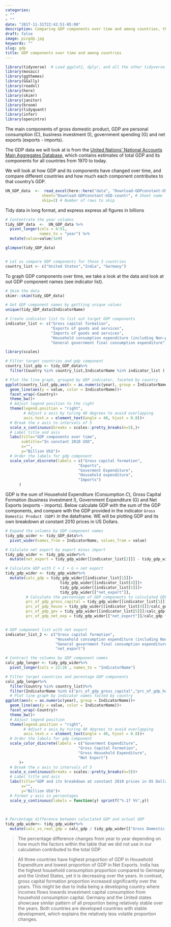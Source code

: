 ```yaml
---
categories:
- ""
- ""
date: "2017-11-31T22:42:51-05:00"
description: Comparing GDP components over time and among countries, then compare the difference between actual GDP and our own calulated GDP. 
draft: false
image: picgdp.jpg
keywords: ""
slug: gdp
title: GDP components over time and among countries
---
```


```r
library(tidyverse)  # Load ggplot2, dplyr, and all the other tidyverse packages
library(mosaic)
library(ggthemes)
library(GGally)
library(readxl)
library(here)
library(skimr)
library(janitor)
library(broom)
library(tidyquant)
library(infer)
library(openintro)
```

The main components of gross domestic product, GDP are personal consumption (C), business investment (I), government spending (G) and net exports (exports - imports). 

The GDP data we will look at is from the [United Nations' National Accounts Main Aggregates Database](https://unstats.un.org/unsd/snaama/Downloads), which contains estimates of total GDP and its components for all countries from 1970 to today. 

We will look at how GDP and its components have changed over time, and compare different countries and how much each component contributes to that country's GDP. 


```r

UN_GDP_data  <-  read_excel(here::here("data", "Download-GDPconstant-USD-countries.xls"), # Excel filename
                sheet="Download-GDPconstant-USD-countr", # Sheet name
                skip=2) # Number of rows to skip

```


Tidy data in long format, and express express all figures in billions

```r
# Contentrate the year columns
tidy_GDP_data  <-  UN_GDP_data %>% 
  pivot_longer(cols = 4:51,
               names_to = "year") %>% 
  mutate(value=value/1e9) 

glimpse(tidy_GDP_data)


# Let us compare GDP components for these 3 countries
country_list <- c("United States","India", "Germany")

```

To graph GDP components over time, we take a look at the data and look at out GDP component names (see indicator list).
```r
# Skim the data
skimr::skim(tidy_GDP_data)

# Get GDP component names by gettting unique values 
unique(tidy_GDP_data$IndicatorName)

# Create indicator list to list out target GDP components
indicator_list <- c("Gross capital formation",
                    "Exports of goods and services",
                    "Imports of goods and services",
                    "Household consumption expenditure (including Non-profit institutions serving households)",
                    "General government final consumption expenditure")
```

```r
library(scales)

# Filter target countries and gdp component
country_list_gdp <- tidy_GDP_data%>%
  filter(Country %in% country_list,IndicatorName %in% indicator_list )

# Plot the line graph, grouped by GDP indicator, faceted by country
ggplot(country_list_gdp,aes(x = as.numeric(year), group = IndicatorName))+
  geom_line(aes(y = value, color = IndicatorName))+
  facet_wrap(~Country)+
  theme_bw()+
  # Adjust legend position to the right
  theme(legend.position = "right",
        # Adjust x axis by turing 40 degrees to avoid overlapping
        axis.text.x = element_text(angle = 40, hjust = 0.8))+
  # Break the x axis to intervals of 5
  scale_x_continuous(breaks = scales::pretty_breaks(n=5),)+
  # Label title and axis
  labs(title="GDP components over time",
       subtitle="In constant 2010 USD",
       x="",
       y="Billion US$")+
  # Order the labels for gdp component
  scale_color_discrete(labels = c("Gross capital formation",
                                "Exports",
                                "Goverment Expenditure",
                                "Household expenditure",
                                "Imports")
      )

```


GDP is the sum of Household Expenditure (Consumption *C*), Gross Capital Formation (business investment *I*), Government Expenditure (G) and Net Exports (exports - imports). Below calculate GDP with the sum of the GDP components, and compare with the GDP provided in the indicator `Gross Domestic Product (GDP)` in the dataframe. WE will be plotting GDP and its own breakdown at constant 2010 prices in US Dollars.


```r
# Expand the columns by GDP component names
tidy_gdp_wider <- tidy_GDP_data%>%
  pivot_wider(names_from = IndicatorName, values_from = value)

# Calulate net export by export minus import  
tidy_gdp_wider <- tidy_gdp_wider%>%
  mutate(net_export = tidy_gdp_wider[[indicator_list[2]]] - tidy_gdp_wider[[indicator_list[3]]])

# Calculate GDP with C + I + G + net export
tidy_gdp_wider <- tidy_gdp_wider%>%
  mutate(calc_gdp = tidy_gdp_wider[[indicator_list[1]]]+ 
                        tidy_gdp_wider[[indicator_list[4]]]+
                        tidy_gdp_wider[[indicator_list[5]]]+
                        tidy_gdp_wider[["net_export"]],
         # Calculate the percentage of GDP components to calculated GDP
         prc_of_gdp_gross_capital = tidy_gdp_wider[[indicator_list[1]]]/calc_gdp * 100,
         prc_of_gdp_house = tidy_gdp_wider[[indicator_list[4]]]/calc_gdp * 100,
         prc_of_gdp_gov = tidy_gdp_wider[[indicator_list[5]]]/calc_gdp * 100,
         prc_of_gdp_net_exp = tidy_gdp_wider[["net_export"]]/calc_gdp * 100)


# GDP component list with net export
indicator_list_2 <- c("Gross capital formation",
                      "Household consumption expenditure (including Non-profit institutions serving households)",
                      "General government final consumption expenditure",
                      "net_export")

# Contract the columns by GDP component names
calc_gdp_longer <- tidy_gdp_wider%>%
  pivot_longer(cols = 22:26 , names_to = "IndicatorName")

# Filter target countries and perentage GDP components
calc_gdp_longer%>%
  filter(Country %in% country_list)%>%
  filter(IndicatorName %in% c("prc_of_gdp_gross_capital","prc_of_gdp_house","prc_of_gdp_gov","prc_of_gdp_net_exp"))%>%
  # Plot line graph by indicator names facted by country
ggplot(aes(x = as.numeric(year), group = IndicatorName))+
  geom_line(aes(y = value, color = IndicatorName))+
  facet_wrap(~Country)+
  theme_bw()+
  # Adjust legend position
  theme(legend.position = "right",
        # Adjust x axis by turing 40 degrees to avoid overlapping
        axis.text.x = element_text(angle = 40, hjust = 0.8))+
  # Order the labels for gdp component
  scale_color_discrete(labels = c("Goverment Expenditure",
                                "Gross Capital Formation",
                                "Gross Household Expenditure",
                                "Net Export")
      )+
  # Break the x axis to intervals of 5
  scale_x_continuous(breaks = scales::pretty_breaks(n=5))+
  # Label title and axis
  labs(title="GDP and its breakdown at constant 2010 prices in US Dollars",
       x="",
       y="Billion US$")+
  # Format y axis in percentages
  scale_y_continuous(labels = function(y) sprintf("%.1f %%",y))
  
  
```
```r
# Percentage difference between caluclated GDP and actual GDP
tidy_gdp_wider<- tidy_gdp_wider%>%
  mutate(calc_vs_real_gdp = calc_gdp / tidy_gdp_wider[["Gross Domestic Product (GDP)"]]-1 )
```
> The percentage difference changes from year to year depending on how much the factors within the table that we did not use in our calculation contributed to the total GDP. 


> All three countries have highest proportion of GDP in Household Expenditure and lowest proportion of GDP in Net Exports. 
India has the highest household consumption proportion compared to Germany and the United States, yet it is decreasing over the years. In contrast, gross capital formation proportion increased significantly over the years. This might be due to India being a developing country where incomes flows towards investment capital consumption from household consumption capital.
Germany and the United states showcase similar pattern of all proportion being relatively stable over the years. Both countries are developed countries with stable development, which explains the relatively less volatile proportion changes.

